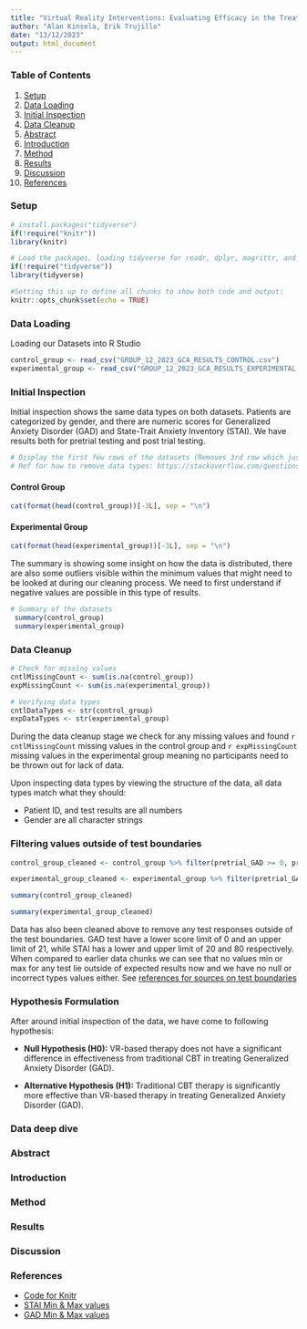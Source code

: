 ```yaml
---
title: "Virtual Reality Interventions: Evaluating Efficacy in the Treatment of GAD"
author: "Alan Kinsela, Erik Trujillo"
date: "13/12/2023"
output: html_document
---
```


<!-- This is what a comment looks like-->
### Table of Contents

1. [Setup](#setup)
2. [Data Loading](#data-load)
3. [Initial Inspection](#inspection)
4. [Data Cleanup](#cleanup)
5. [Abstract](#abstract)
6. [Introduction](#introduction)
7. [Method](#method)
8. [Results](#results)
9. [Discussion](#discussion)
10. [References](#references)

### Setup <a name="setup"></a>
```r

# install.packages("tidyverse")
if(!require("knitr"))
library(knitr)

# Load the packages, loading tidyverse for readr, dplyr, magrittr, and ggplot2
if(!require("tidyverse"))
library(tidyverse)
```


```r
#Setting this up to define all chunks to show both code and output: 
knitr::opts_chunk$set(echo = TRUE)

```

### Data Loading <a name="data-load"></a>
Loading our Datasets into R Studio
```r
control_group <- read_csv("GROUP_12_2023_GCA_RESULTS_CONTROL.csv")
experimental_group <- read_csv("GROUP_12_2023_GCA_RESULTS_EXPERIMENTAL.csv")

```

### Initial Inspection <a name="inspection"></a>
Initial inspection shows the same data types on both datasets. Patients are categorized by gender, and there are numeric scores for Generalized Anxiety Disorder (GAD) and State-Trait Anxiety Inventory (STAI). We have results both for pretrial testing and post trial testing. 
```r
# Display the first few rows of the datasets (Removes 3rd row which just shows data types)
# Ref for how to remove data types: https://stackoverflow.com/questions/64734495/suppressing-the-column-classes-for-tibbles
```
#### Control Group
```r
cat(format(head(control_group))[-3L], sep = "\n")
```
#### Experimental Group
```r
cat(format(head(experimental_group))[-3L], sep = "\n")
```

The summary is showing some insight on how the data is distributed, there are also some outliers visible within the minimum values that might need to be looked at during our cleaning process. We need to first understand if negative values are possible in this type of results.
```r
# Summary of the datasets 
 summary(control_group)
 summary(experimental_group)
```

### Data Cleanup <a name="cleanup"></a>
```r
# Check for missing values
cntlMissingCount <- sum(is.na(control_group)) 
expMissingCount <- sum(is.na(experimental_group)) 

# Verifying data types 
cntlDataTypes <- str(control_group) 
expDataTypes <- str(experimental_group) 

```

During the data cleanup stage we check for any missing values and found `r cntlMissingCount` missing values in the control group and `r expMissingCount` missing values in the experimental group meaning no participants need to be thrown out for lack of data.

Upon inspecting data types by viewing the structure of the data, all data types match what they should:

- Patient ID, and test results are all numbers
- Gender are all character strings


### Filtering values outside of test boundaries 
```r
control_group_cleaned <- control_group %>% filter(pretrial_GAD >= 0, pretrial_STAI >= 20, posttrial_GAD >= 0, posttrial_STAI >= 20, pretrial_GAD <= 21, pretrial_STAI <= 80, posttrial_GAD <= 21, posttrial_STAI <= 80)
```

``` r
experimental_group_cleaned <- experimental_group %>% filter(pretrial_GAD >= 0, pretrial_STAI >= 0, posttrial_GAD >= 0, posttrial_STAI >= 0, , pretrial_GAD <= 21, pretrial_STAI <= 80, posttrial_GAD <= 21, posttrial_STAI <= 80) 

summary(control_group_cleaned) 

summary(experimental_group_cleaned) 
```

Data has also been cleaned above to remove any test responses outside of the test boundaries. GAD test have a lower score limit of 0 and an upper limit of 21, while STAI has a lower and upper limit of 20 and 80 respectively. When compared to earlier data chunks we can see that no values min or max for any test lie outside of expected results now and we have no null or incorrect types values either. See [references for sources on test boundaries](#references)

### Hypothesis Formulation

After around initial inspection of the data, we have come to following hypothesis:

- **Null Hypothesis (H0):** VR-based therapy does not have a significant difference in effectiveness from traditional CBT in treating Generalized Anxiety Disorder (GAD).

- **Alternative Hypothesis (H1):** Traditional CBT therapy is significantly more effective than VR-based therapy in treating Generalized Anxiety Disorder (GAD).

### Data deep dive 


### Abstract <a name="abstract"></a>



### Introduction <a name="introduction"></a>




### Method <a name="method"></a>




### Results <a name="results"></a>




### Discussion <a name="discussion"></a>




### References <a name="references"></a>


- [Code for Knitr](https://argoshare.is.ed.ac.uk/healthyr_book/the-anatomy-of-a-notebook-r-markdown-file.html)
- [STAI Min & Max values](https://www.ncbi.nlm.nih.gov/pmc/articles/PMC6945947/#:~:text=Each%20question%20is%20rated%20on,T%20and%20STAI%2DS%20subscales.)
- [GAD Min & Max values](https://www.corc.uk.net/outcome-experience-measures/generalised-anxiety-disorder-assessment-gad-7/#:~:text=GAD%2D7%20total%20score%20for%20the%20seven%20items%20ranges%20from%200%20to%2021.)